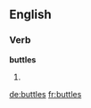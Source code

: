 
==English==

===Verb===
'''buttles'''

# {{en-third-person singular of|buttle}}

[[de:buttles]]
[[fr:buttles]]